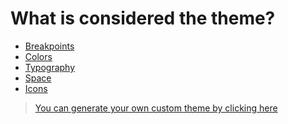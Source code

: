 # What is considered the theme?

- [Breakpoints](/theme/breakpoints)
- [Colors](/theme/colors)
- [Typography](/theme/typography)
- [Space](/theme/space)
- [Icons ](/components/icon)


> [You can generate your own custom theme by clicking here](/theme/generator)